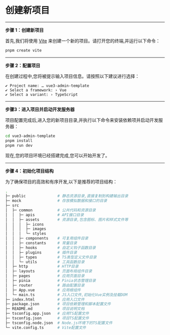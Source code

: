 # 创建新项目

-----

**步骤 1：创建新项目**

首先,我们将使用 [Vite](https://cn.vitejs.dev/guide/#scaffolding-your-first-vite-project) 来创建一个新的项目。请打开您的终端,并运行以下命令：

```bash
pnpm create vite
```

-----

**步骤 2：配置项目**

在创建过程中,您将被提示输入项目信息。请按照以下建议进行选择：

```
✔ Project name: … vue3-admin-template
✔ Select a framework: › Vue
✔ Select a variant: › TypeScript
```
----

**步骤3：进入项目并启动开发服务器**

项目配置完成后,进入您的新项目目录,并执行以下命令来安装依赖项并启动开发服务器：

```bash
cd vue3-admin-template
pnpm install
pnpm run dev
```

现在,您的项目环境已经搭建完成,您可以开始开发了。

---

**步骤 4：初始化项目结构**

为了确保项目的高效和有序开发,以下是推荐的项目结构：

```bash
.
├─ public              # 静态资源目录,直接复制到构建输出目录
├─ mock                # 存放模拟数据和接口的目录
├─ src
│  ├─ common           # 公共代码和资源目录
│  │  ├─ apis          # API接口目录
│  │  ├─ assets        # 资源目录,包含图标、图片和样式文件等
│  │  │  ├─ icons           
│  │  │  ├─ images          
│  │  │  └─ styles          
│  │  ├─ components    # 可复用组件目录       
│  │  ├─ constants     # 常量目录         
│  │  ├─ hooks         # 自定义钩子函数目录             
│  │  ├─ plugins       # 插件目录           
│  │  ├─ types         # TS类型定义文件目录             
│  │  └─ utils         # 工具函数目录             
│  ├─ http             # HTTP目录                       
│  ├─ layouts          # 页面布局组件目录              
│  ├─ pages            # 应用页面目录                 
│  ├─ pinia            # Pinia状态管理目录                
│  ├─ router           # 路由配置目录               
│  ├─ App.vue          # 应用根组件              
│  └─ main.ts          # JS入口文件,初始化Vue实例及挂载DOM            
├─ index.html          # 应用入口文件
├─ package.json        # 项目依赖管理和脚本配置文件
├─ README.md           # 项目说明文档
├─ tsconfig.app.json   # 应用TS配置文件
├─ tsconfig.json       # 项目TS配置文件
├─ tsconfig.node.json  # Node.js环境下的TS配置文件
└─ vite.config.ts      # Vite配置文件
```

